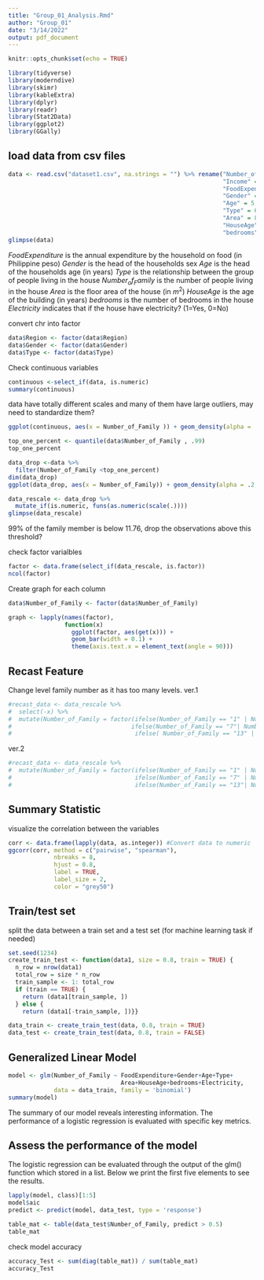 ```yaml
---
title: "Group_01_Analysis.Rmd"
author: "Group_01"
date: "3/14/2022"
output: pdf_document
---
```


```r
knitr::opts_chunk$set(echo = TRUE)
```

```r
library(tidyverse)
library(moderndive)
library(skimr)
library(kableExtra)
library(dplyr)
library(readr)
library(Stat2Data)
library(ggplot2)
library(GGally)
```

## load data from csv files
```r
data <- read.csv("dataset1.csv", na.strings = "") %>% rename("Number_of_Family"=7,
                                                             "Income" = 1,
                                                             "FoodExpenditure" = 3,
                                                             "Gender" = 4,
                                                             "Age" = 5,
                                                             "Type" = 6,
                                                             "Area" = 8,
                                                             "HouseAge" = 9,
                                                             "bedrooms" = 10)
glimpse(data)
```
$FoodExpenditure$ is the annual expenditure by the household on food (in Philippine peso)
$Gender$ is the head of the households sex
$Age$ is the head of the households age (in years)
$Type$ is the relationship between the group of people living in the house
$Number_of_Family$ is the number of people living in the house
$Area$ is the floor area of the house (in $m^2$)
$HouseAge$ is the age of the building (in years)
$bedrooms$ is the number of bedrooms in the house
$Electricity$ indicates that if the house have electricity? (1=Yes, 0=No)

convert chr into factor
```r
data$Region <- factor(data$Region)
data$Gender <- factor(data$Gender)
data$Type <- factor(data$Type)    
```

Check continuous variables
```r
continuous <-select_if(data, is.numeric)
summary(continuous)
```
data have totally different scales and many of them have large outliers, may need to standardize them?
```r
ggplot(continuous, aes(x = Number_of_Family )) + geom_density(alpha = .2, fill = "yellow")

top_one_percent <- quantile(data$Number_of_Family , .99)
top_one_percent 

data_drop <-data %>%
  filter(Number_of_Family <top_one_percent)
dim(data_drop)
ggplot(data_drop, aes(x = Number_of_Family)) + geom_density(alpha = .2, fill = "yellow")

data_rescale <- data_drop %>%
  mutate_if(is.numeric, funs(as.numeric(scale(.))))
glimpse(data_rescale)
```

99% of the family member is below 11.76, drop the observations above this threshold?

check factor varialbles 
```r
factor <- data.frame(select_if(data_rescale, is.factor))
ncol(factor)
```

Create graph for each column
```r

data$Number_of_Family <- factor(data$Number_of_Family)

graph <- lapply(names(factor), 
                function(x) 
                  ggplot(factor, aes(get(x))) +
                  geom_bar(width = 0.1) +
                  theme(axis.text.x = element_text(angle = 90)))
```

## Recast Feature

Change level family number as it has too many levels.
ver.1
```r
#recast_data <- data_rescale %>%
#  select(-x) %>%
#  mutate(Number_of_Family = factor(ifelse(Number_of_Family == "1" | Number_of_Family == "2" | Number_of_Family == "3" | Number_of_Family == "4" | Number_of_Family == "5" | Number_of_Family == "6", "<7", 
#                                  ifelse(Number_of_Family == "7"| Number_of_Family == "8"| Number_of_Family == "9"| Number_of_Family == "10"| Number_of_Family == "11"| Number_of_Family == "12", "7-12", 
#                                   ifelse( Number_of_Family == "13" | Number_of_Family == "14"| Number_of_Family == "15", ">12")))))
```
ver.2
```r
#recast_data <- data_rescale %>%
#  mutate(Number_of_Family = factor(ifelse(Number_of_Family == "1" | Number_of_Family == "2" | Number_of_Family == "3"| Number_of_Family == "4"| Number_of_Family == "5"| Number_of_Family == "6", "<6", 
#                                   ifelse(Number_of_Family == "7" | Number_of_Family == "8" | Number_of_Family == "9"| Number_of_Family == "10"| Number_of_Family == "11"| Number_of_Family == "12", "7-12",
#                                   ifelse(Number_of_Family == "13"| Number_of_Family == "14"| Number_of_Family == "15",">12")))))
```
## Summary Statistic

visualize the correlation between the variables
```r
corr <- data.frame(lapply(data, as.integer)) #Convert data to numeric
ggcorr(corr, method = c("pairwise", "spearman"), 
             nbreaks = 8, 
             hjust = 0.8,
             label = TRUE,
             label_size = 2,
             color = "grey50")
```

## Train/test set

split the data between a train set and a test set (for machine learning task if needed)
```r
set.seed(1234)
create_train_test <- function(data1, size = 0.8, train = TRUE) {
  n_row = nrow(data1)
  total_row = size * n_row
  train_sample <- 1: total_row
  if (train == TRUE) {
    return (data1[train_sample, ])
  } else {
    return (data1[-train_sample, ])}}

data_train <- create_train_test(data, 0.8, train = TRUE)
data_test <- create_train_test(data, 0.8, train = FALSE)
```

## Generalized Linear Model
```r
model <- glm(Number_of_Family ~ FoodExpenditure+Gender+Age+Type+
                                Area+HouseAge+bedrooms+Electricity, 
             data = data_train, family = 'binomial')
summary(model)
```
The summary of our model reveals interesting information. The performance of a logistic regression is evaluated with specific key metrics.

## Assess the performance of the model

The logistic regression can be evaluated through the output of the glm() function which stored in a list. Below we print the first five elements to see the results.

```r
lapply(model, class)[1:5]
model$aic
predict <- predict(model, data_test, type = 'response')
```


```r
table_mat <- table(data_test$Number_of_Family, predict > 0.5)
table_mat
```

check model accuracy
```r
accuracy_Test <- sum(diag(table_mat)) / sum(table_mat)
accuracy_Test
```